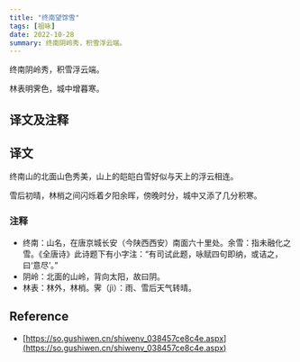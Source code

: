 ```yaml
---
title: "终南望馀雪"
tags: [祖咏]
date: 2022-10-28
summary: 终南阴岭秀，积雪浮云端。
---
```


终南阴岭秀，积雪浮云端。

林表明霁色，城中增暮寒。

## 译文及注释

## 译文

终南山的北面山色秀美，山上的皑皑白雪好似与天上的浮云相连。

雪后初晴，林梢之间闪烁着夕阳余晖，傍晚时分，城中又添了几分积寒。

### 注释

- 终南：山名，在唐京城长安（今陕西西安）南面六十里处。余雪：指未融化之雪。《全唐诗》此诗题下有小字注：“有司试此题，咏赋四句即纳，或诘之，曰‘意尽’。”
- 阴岭：北面的山岭，背向太阳，故曰阴。
- 林表：林外，林梢。霁（jì）：雨、雪后天气转晴。

## Reference

- [https://so.gushiwen.cn/shiwenv_038457ce8c4e.aspx](https://so.gushiwen.cn/shiwenv_038457ce8c4e.aspx)